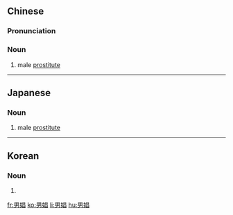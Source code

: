==Chinese==
{{zh-forms}}

===Pronunciation===
{{zh-pron
|m=nánchāng
|c=naam4 coeng1
|h=pfs=nàm-chhông
|cat=n
}}

===Noun===
{{zh-noun}}

# male [[prostitute]]

----

==Japanese==
{{ja-kanjitab|なん|しょう|yomi=on}}

===Noun===
{{ja-noun|だんしょう}}

# male [[prostitute]]

----

==Korean==
{{ko-hanjatab}}

===Noun===
{{ko-noun|hj|hangeul=남창}}

# {{hanja form of|남창|male [[prostitute]]}}

[[fr:男娼]]
[[ko:男娼]]
[[li:男娼]]
[[hu:男娼]]